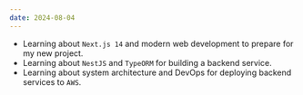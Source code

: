 ```yaml
---
date: 2024-08-04
---
```


- Learning about `Next.js 14` and modern web development to prepare for my new project.
- Learning about `NestJS` and `TypeORM` for building a backend service.
- Learning about system architecture and DevOps for deploying backend services to `AWS`.
